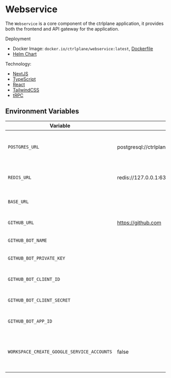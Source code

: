 # Webservice

The `Webservice` is a core component of the ctrlplane application, it provides
both the frontend and API gateway for the application.

Deployment

- Docker Image: `docker.io/ctrlplane/webservice:latest`,
  [Dockerfile](https://github.com/sizzldev/ctrlplane/blob/main/apps/webservice/Dockerfile)
- [Helm Chart](https://github.com/sizzldev/ctrlchart/blob/main/charts/webservice)

Technology:

- [NextJS](https://nextjs.org/)
- [TypeScript](https://www.typescriptlang.org/)
- [React](https://reactjs.org/)
- [TailwindCSS](https://tailwindcss.com/)
- [tRPC](https://trpc.io/)

## Environment Variables

| Variable                                   | Default                                                   | Description                                               | Optional |
| ------------------------------------------ | --------------------------------------------------------- | --------------------------------------------------------- | -------- |
| `POSTGRES_URL`                             | postgresql://ctrlplane:ctrlplane@127.0.0.1:5432/ctrlplane | URL for connecting to the PostgreSQL database.            | No       |
| `REDIS_URL`                                | redis://127.0.0.1:6379                                    | URL for connecting to the Redis database.                 | No       |
| `BASE_URL`                                 |                                                           | URL for GitHub instance.                                  | No       |
| `GITHUB_URL`                               | https://github.com                                        | URL for GitHub integration.                               | Yes      |
| `GITHUB_BOT_NAME`                          |                                                           | Name of the GitHub bot.                                   | Yes      |
| `GITHUB_BOT_PRIVATE_KEY`                   |                                                           | Private key for the GitHub bot.                           | Yes      |
| `GITHUB_BOT_CLIENT_ID`                     |                                                           | Client ID for the GitHub bot.                             | Yes      |
| `GITHUB_BOT_CLIENT_SECRET`                 |                                                           | Client secret for the GitHub bot.                         | Yes      |
| `GITHUB_BOT_APP_ID`                        |                                                           | App ID for the GitHub bot.                                | Yes      |
| `WORKSPACE_CREATE_GOOGLE_SERVICE_ACCOUNTS` | false                                                     | Whether to create Google service accounts for workspaces. | Yes      |
